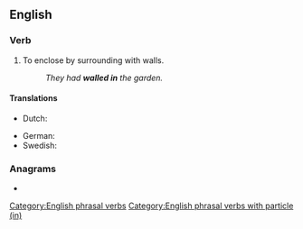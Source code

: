 {{also|Wallin}}
==English==

===Verb===
{{head|en|verb}}

# To enclose by surrounding with walls.
#: ''They had '''walled in''' the garden.''

====Translations====
{{trans-top|enclose by surrounding with walls}}
* Dutch: {{t+|nl|ommuren}}
{{trans-mid}}
* German: {{t+|de|ummauern}}
* Swedish: {{t|sv|igenmura}}
{{trans-bottom}}

===Anagrams===
* {{anagrams|en|a=aillnw|Willan|inwall|willna}}

[[Category:English phrasal verbs]]
[[Category:English phrasal verbs with particle (in)]]